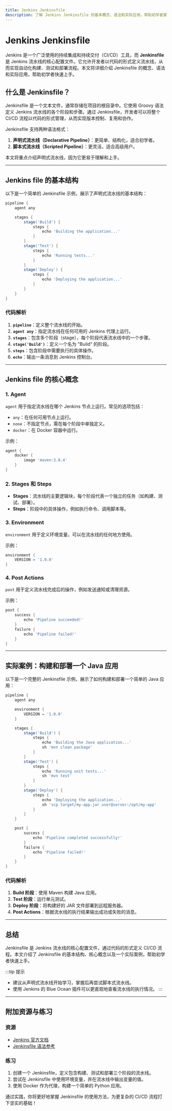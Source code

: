 ```yaml
---
title: Jenkins Jenkinsfile
description: 了解 Jenkins Jenkinsfile 的基本概念、语法和实际应用，帮助初学者掌握 Jenkins 流水线的核心配置方式。
---
```


# Jenkins Jenkinsfile

Jenkins 是一个广泛使用的持续集成和持续交付（CI/CD）工具，而 **Jenkinsfile** 是 Jenkins 流水线的核心配置文件。它允许开发者以代码的形式定义流水线，从而实现自动化构建、测试和部署流程。本文将详细介绍 Jenkinsfile 的概念、语法和实际应用，帮助初学者快速上手。

## 什么是 Jenkinsfile？

Jenkinsfile 是一个文本文件，通常存储在项目的根目录中。它使用 Groovy 语法定义 Jenkins 流水线的各个阶段和步骤。通过 Jenkinsfile，开发者可以将整个 CI/CD 流程以代码的形式管理，从而实现版本控制、复用和协作。

Jenkinsfile 支持两种语法格式：
1. **声明式流水线（Declarative Pipeline）**：更简单、结构化，适合初学者。
2. **脚本式流水线（Scripted Pipeline）**：更灵活，适合高级用户。

本文将重点介绍声明式流水线，因为它更易于理解和上手。

---

## Jenkins file 的基本结构

以下是一个简单的 Jenkinsfile 示例，展示了声明式流水线的基本结构：

```groovy
pipeline {
    agent any

    stages {
        stage('Build') {
            steps {
                echo 'Building the application...'
            }
        }
        stage('Test') {
            steps {
                echo 'Running tests...'
            }
        }
        stage('Deploy') {
            steps {
                echo 'Deploying the application...'
            }
        }
    }
}
```

### 代码解析
1. **`pipeline`**：定义整个流水线的开始。
2. **`agent any`**：指定流水线在任何可用的 Jenkins 代理上运行。
3. **`stages`**：包含多个阶段（stage），每个阶段代表流水线中的一个步骤。
4. **`stage('Build')`**：定义一个名为 "Build" 的阶段。
5. **`steps`**：包含阶段中需要执行的具体操作。
6. **`echo`**：输出一条消息到 Jenkins 控制台。

---

## Jenkins file 的核心概念

### 1. Agent
`agent` 用于指定流水线在哪个 Jenkins 节点上运行。常见的选项包括：
- `any`：在任何可用节点上运行。
- `none`：不指定节点，需在每个阶段中单独定义。
- `docker`：在 Docker 容器中运行。

示例：
```groovy
agent {
    docker {
        image 'maven:3.8.4'
    }
}
```

### 2. Stages 和 Steps
- **Stages**：流水线的主要逻辑块，每个阶段代表一个独立的任务（如构建、测试、部署）。
- **Steps**：阶段中的具体操作，例如执行命令、调用脚本等。

### 3. Environment
`environment` 用于定义环境变量，可以在流水线的任何地方使用。

示例：
```groovy
environment {
    VERSION = '1.0.0'
}
```

### 4. Post Actions
`post` 用于定义流水线完成后的操作，例如发送通知或清理资源。

示例：
```groovy
post {
    success {
        echo 'Pipeline succeeded!'
    }
    failure {
        echo 'Pipeline failed!'
    }
}
```

---

## 实际案例：构建和部署一个 Java 应用

以下是一个完整的 Jenkinsfile 示例，展示了如何构建和部署一个简单的 Java 应用：

```groovy
pipeline {
    agent any

    environment {
        VERSION = '1.0.0'
    }

    stages {
        stage('Build') {
            steps {
                echo 'Building the Java application...'
                sh 'mvn clean package'
            }
        }
        stage('Test') {
            steps {
                echo 'Running unit tests...'
                sh 'mvn test'
            }
        }
        stage('Deploy') {
            steps {
                echo 'Deploying the application...'
                sh 'scp target/my-app.jar user@server:/opt/my-app'
            }
        }
    }

    post {
        success {
            echo 'Pipeline completed successfully!'
        }
        failure {
            echo 'Pipeline failed!'
        }
    }
}
```

### 代码解析
1. **Build 阶段**：使用 Maven 构建 Java 应用。
2. **Test 阶段**：运行单元测试。
3. **Deploy 阶段**：将构建好的 JAR 文件部署到远程服务器。
4. **Post Actions**：根据流水线的执行结果输出成功或失败的消息。

---

## 总结

Jenkinsfile 是 Jenkins 流水线的核心配置文件，通过代码的形式定义 CI/CD 流程。本文介绍了 Jenkinsfile 的基本结构、核心概念以及一个实际案例，帮助初学者快速上手。

:::tip 提示
- 建议从声明式流水线开始学习，掌握后再尝试脚本式流水线。
- 使用 Jenkins 的 Blue Ocean 插件可以更直观地查看流水线的执行情况。
:::

---

## 附加资源与练习

### 资源
- [Jenkins 官方文档](https://www.jenkins.io/doc/)
- [Jenkinsfile 语法参考](https://www.jenkins.io/doc/book/pipeline/syntax/)

### 练习
1. 创建一个 Jenkinsfile，定义包含构建、测试和部署三个阶段的流水线。
2. 尝试在 Jenkinsfile 中使用环境变量，并在流水线中输出变量的值。
3. 使用 Docker 作为代理，构建一个简单的 Python 应用。

通过实践，你将更好地掌握 Jenkinsfile 的使用方法，为更复杂的 CI/CD 流程打下坚实的基础！